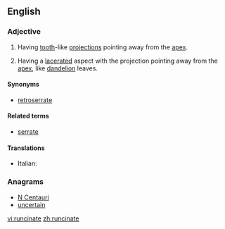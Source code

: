 ==English==

===Adjective===
{{en-adj|-}}

# {{botany|of leaves}} Having [[tooth]]-like [[projection]]s pointing away from the [[apex]].
# {{botany|of leaves}} Having a [[lacerate]]d aspect with the projection pointing away from the [[apex]], like [[dandelion]] leaves.

====Synonyms====
* {{sense|having tooth-like projections}} [[retroserrate]]

====Related terms====
* [[serrate]]

====Translations====
{{trans-top}}
* Italian: {{t-|it|roncinato}}
{{trans-mid}}

{{trans-bottom}}

===Anagrams===
* [[N Centauri#English|N Centauri]]
* [[uncertain#English|uncertain]]

[[vi:runcinate]]
[[zh:runcinate]]